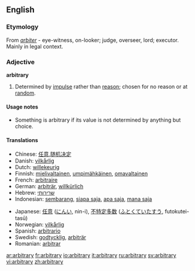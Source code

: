 ==English==

===Etymology===
From {{L.}} ''[[arbiter]]'' - eye-witness, on-looker; judge, overseer, lord; executor. Mainly in legal context.

===Adjective===
'''arbitrary'''

# Determined by [[impulse]] rather than [[reason]]; chosen for no reason or at [[random]].

====Usage notes====
*Something is arbitrary if its value is not determined by anything but choice.

====Translations====
{{top}}
*Chinese: [[任意]],[[随机决定]]
*Danish: [[vilkårlig]]
*Dutch: [[willekeurig]]
*Finnish: [[mielivaltainen]], [[umpimähkäinen]], [[omavaltainen]]
*French: [[arbitraire]]
*German: [[arbiträr]], [[willkürlich]]
*Hebrew: [[שרירותי]]
*Indonesian: [[sembarang]], [[siapa saja]], [[apa saja]], [[mana saja]]
{{mid}}
*Japanese: [[任意]] ([[にんい]], nin-i), [[不特定多数]] ([[ふとくていたすう]], futokutei-tasū)
*Norwegian: [[vilkårlig]]
*Spanish: [[arbitrario]]
*Swedish: [[godtycklig]], [[arbiträr]]
*Romanian: [[arbitrar]]
{{bottom}}

[[ar:arbitrary]]
[[fr:arbitrary]]
[[io:arbitrary]]
[[it:arbitrary]]
[[ru:arbitrary]]
[[sv:arbitrary]]
[[vi:arbitrary]]
[[zh:arbitrary]]